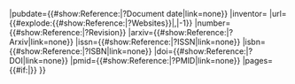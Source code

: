 <includeonly>{{Cite patent
|title={{#show:Reference:{{{1}}}|?Title|link=none}}
|pubdate={{#show:Reference:{{{1}}}|?Document date|link=none}}
|inventor={{Get Reference Person|{{{1}}}|Author|First name}} {{Get Reference Person|{{{1}}}|Author|Last name}}
|url={{#explode:{{#show:Reference:{{{1}}}|?Websites}}|,|-1}}
|number={{#show:Reference:{{{1}}}|?Revision}}
|arxiv={{#show:Reference:{{{1}}}|?Arxiv|link=none}}
|issn={{#show:Reference:{{{1}}}|?ISSN|link=none}}
|isbn={{#show:Reference:{{{1}}}|?ISBN|link=none}}
|doi={{#show:Reference:{{{1}}}|?DOI|link=none}}
|pmid={{#show:Reference:{{{1}}}|?PMID|link=none}}
|pages={{#if:{{{2|}}}|{{{2}}}}}
}}</includeonly>